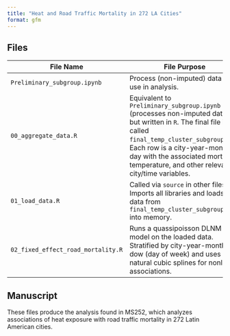 ```yaml
---
title: "Heat and Road Traffic Mortality in 272 LA Cities"
format: gfm
---
```


## Files

| File Name                           | File Purpose                                                                                                                                                                                                                                                                   |
|------------------|-----------------------------------------------------|
| `Preliminary_subgroup.ipynb`        | Process (non-imputed) data for use in analysis.                                                                                                                                                                                                                                |
| `00_aggregate_data.R`               | Equivalent to `Preliminary_subgroup.ipynb` (processes non-imputed data), but written in `R`. The final file is called `final_temp_cluster_subgroup.csv`. Each row is a city-year-month-day with the associated mortality, temperature, and other relevant city/time variables. |
| `01_load_data.R`                    | Called via `source` in other files. Imports all libraries and loads the data from `final_temp_cluster_subgroup.csv` into memory.                                                                                                                                               |
| `02_fixed_effect_road_mortality.R`  | Runs a quassipoisson DLNM model on the loaded data. Stratified by city-year-month-dow (day of week) and uses natural cubic splines for nonlinear associations.                                                                                                                 |

## Manuscript

These files produce the analysis found in MS252, which analyzes associations of heat exposure with road traffic mortality in 272 Latin American cities.
